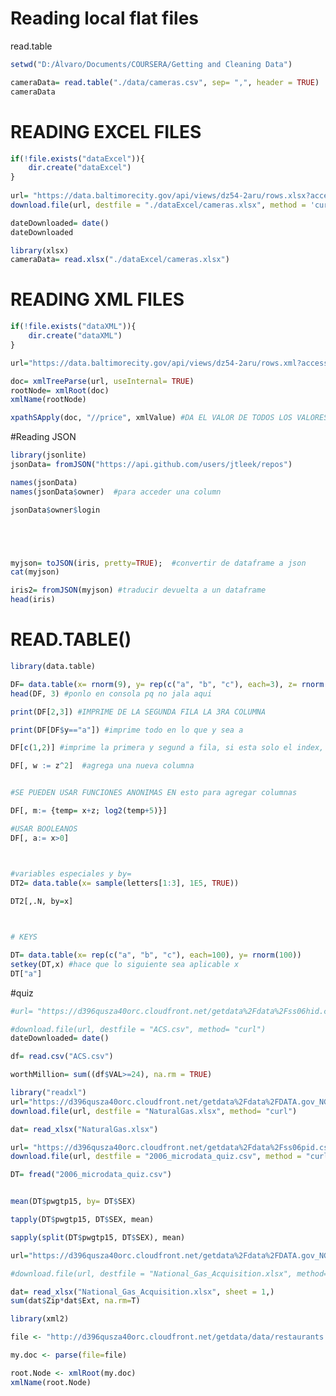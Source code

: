 
# Reading local flat files

read.table

```{r}

setwd("D:/Álvaro/Documents/COURSERA/Getting and Cleaning Data")

cameraData= read.table("./data/cameras.csv", sep= ",", header = TRUE)
cameraData


```






# READING EXCEL FILES

```{r}
if(!file.exists("dataExcel")){
    dir.create("dataExcel")
}
   
url= "https://data.baltimorecity.gov/api/views/dz54-2aru/rows.xlsx?accessType=DOWNLOAD&bom=true&format=true"
download.file(url, destfile = "./dataExcel/cameras.xlsx", method = 'curl')

dateDownloaded= date()
dateDownloaded


```


```{r}
library(xlsx)
cameraData= read.xlsx("./dataExcel/cameras.xlsx")

```






# READING XML FILES

```{r}

if(!file.exists("dataXML")){
    dir.create("dataXML")
}

url="https://data.baltimorecity.gov/api/views/dz54-2aru/rows.xml?accessType=DOWNLOAD"

doc= xmlTreeParse(url, useInternal= TRUE)
rootNode= xmlRoot(doc)
xmlName(rootNode)

xpathSApply(doc, "//price", xmlValue) #DA EL VALOR DE TODOS LOS VALORES DE PRECIO EN EL DOCUMENTO


```





#Reading JSON
```{r}
library(jsonlite)
jsonData= fromJSON("https://api.github.com/users/jtleek/repos")

names(jsonData)
names(jsonData$owner)  #para acceder una column

jsonData$owner$login 





myjson= toJSON(iris, pretty=TRUE);  #convertir de dataframe a json
cat(myjson)

iris2= fromJSON(myjson) #traducir devuelta a un dataframe
head(iris)

```

# READ.TABLE()

```{r}
library(data.table)

DF= data.table(x= rnorm(9), y= rep(c("a", "b", "c"), each=3), z= rnorm(9))
head(DF, 3) #ponlo en consola pq no jala aqui

```
```{r}
print(DF[2,3]) #IMPRIME DE LA SEGUNDA FILA LA 3RA COLUMNA

print(DF[DF$y=="a"]) #imprime todo en lo que y sea a

DF[c(1,2)] #imprime la primera y segund a fila, si esta solo el index, hace solo con la fila

DF[, w := z^2]  #agrega una nueva columna


#SE PUEDEN USAR FUNCIONES ANONIMAS EN esto para agregar columnas

DF[, m:= {temp= x+z; log2(temp+5)}]

#USAR BOOLEANOS
DF[, a:= x>0]



#variables especiales y by=
DT2= data.table(x= sample(letters[1:3], 1E5, TRUE))
                
DT2[,.N, by=x]



# KEYS

DT= data.table(x= rep(c("a", "b", "c"), each=100), y= rnorm(100))
setkey(DT,x) #hace que lo siguiente sea aplicable x
DT["a"]
```





#quiz
```{r}
#url= "https://d396qusza40orc.cloudfront.net/getdata%2Fdata%2Fss06hid.csv"

#download.file(url, destfile = "ACS.csv", method= "curl")
dateDownloaded= date()

df= read.csv("ACS.csv")

worthMillion= sum((df$VAL>=24), na.rm = TRUE)

```

```{r}
library("readxl")
url="https://d396qusza40orc.cloudfront.net/getdata%2Fdata%2FDATA.gov_NGAP.xlsx"
download.file(url, destfile = "NaturalGas.xlsx", method= "curl")

dat= read_xlsx("NaturalGas.xlsx")
```


```{r}
url= "https://d396qusza40orc.cloudfront.net/getdata%2Fdata%2Fss06pid.csv"
download.file(url, destfile = "2006_microdata_quiz.csv", method = "curl")

DT= fread("2006_microdata_quiz.csv")


mean(DT$pwgtp15, by= DT$SEX)

tapply(DT$pwgtp15, DT$SEX, mean)

sapply(split(DT$pwgtp15, DT$SEX), mean)
```



```{r}
url="https://d396qusza40orc.cloudfront.net/getdata%2Fdata%2FDATA.gov_NGAP.xlsx"

#download.file(url, destfile = "National_Gas_Acquisition.xlsx", method= "curl")

dat= read_xlsx("National_Gas_Acquisition.xlsx", sheet = 1,)
sum(dat$Zip*dat$Ext, na.rm=T)
```



```{r}
library(xml2)

file <- "http://d396qusza40orc.cloudfront.net/getdata/data/restaurants.xml"

my.doc <- parse(file=file)

root.Node <- xmlRoot(my.doc)
xmlName(root.Node)

```

